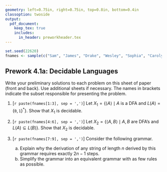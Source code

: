 ```yaml
---
geometry: left=0.75in, right=0.75in, top=0.8in, bottom=0.4in
classoption: twoside
output: 
  pdf_document:
    keep_tex: true
    includes:
      in_header: preworkheader.tex
---
```


```r
set.seed(22620)
fnames <- sample(c("Sam", "James", "Drake", "Wesley", "Sophia", "Carolyn", "Trevor", "Tristan", "Ryley"))
```

## Prework 4.1a: Decidable Languages

Write your preliminary solutions to each problem on this sheet of paper (front and back). Use additional sheets if necessary. The names in brackets indicate the subset responsible for presenting the problem.

1. [`r paste(fnames[1:3], sep = ',')`] Let $X_1 = \{\langle A \rangle \mid A \text{ is a DFA and } L(A) = \{\texttt{0}, \texttt{1}\}^\ast \}$. Show that $X_1$ is decidable.

2. [`r paste(fnames[4:6], sep = ',')`] Let $X_2 = \{\langle A, B\rangle \mid A,B \text{ are DFA's and } L(A) \subseteq L(B)\}$. Show that $X_2$ is decidable.

3. [`r paste(fnames[7:9], sep = ',')`] Consider the following grammar.
\begin{align*}
S & \rightarrow UV \\
V & \rightarrow VV \\
U & \rightarrow WU \\
U & \rightarrow \mathtt{a} \\
V & \rightarrow \mathtt{b} \\
W & \rightarrow \mathtt{c}
\end{align*}
    a. Explain why the derivation of any string of length $n$ derived by this grammar requires exactly $2n-1$ steps.
    b. Simplify the grammar into an equivalent grammar with as few rules as possible.

\medskip
\mbox{}\xrfill[2pt]{1pt}\textsc{\small begin your solutions below this line}\xrfill[2pt]{1pt}\mbox{}

    